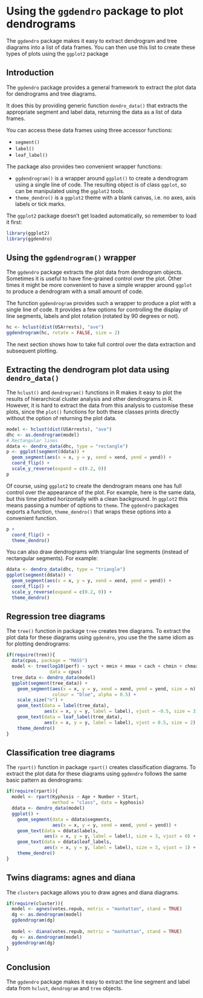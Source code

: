 % \VignetteEngine{knitr::knitr}
% \VignetteIndexEntry{Create Dendrograms and Tree Diagrams using 'ggplot2'}
% \VignettePackage{ggdendro}


# Using the `ggdendro` package to plot dendrograms

The `ggdendro` package makes it easy to extract dendrogram and tree diagrams into a list of data frames.  You can then use this list to create these types of plots using the `ggplot2` package

## Introduction

The `ggdendro` package provides a general framework to extract the plot data for dendrograms and tree diagrams.

It does this by providing generic function `dendro_data()` that extracts the appropriate segment and label data, returning the data as a list of data frames.  

You can access these data frames using three accessor functions:

- `segment()`
- `label()`
- `leaf_label()`

The package also provides two convenient wrapper functions:


- `ggdendrogram()` is a wrapper around `ggplot()` to create a dendrogram using a single line of code.  The resulting object is of class `ggplot`, so can be manipulated using the `ggplot2` tools.
- `theme_dendro()` is a `ggplot2` theme with a blank canvas, i.e. no axes, axis labels or tick marks.

The `ggplot2` package doesn't get loaded automatically, so remember to load it first: 

```{r init}
library(ggplot2)
library(ggdendro)
```

## Using the `ggdendrogram()` wrapper

The `ggdendro` package extracts the plot data from dendrogram objects.  Sometimes it is useful to have fine-grained control over the plot.  Other times it might be more convenient to have a simple wrapper around `ggplot` to produce a dendrogram with a small amount of code.

The function `ggdendrogram` provides such a wrapper to produce a plot with a single line of code.  It provides a few options for controlling the display of line segments, labels and plot rotation (rotated by 90 degrees or not).  

```{r dendrogram}
hc <- hclust(dist(USArrests), "ave")
ggdendrogram(hc, rotate = FALSE, size = 2)
```


The next section shows how to take full control over the data extraction and subsequent plotting.

## Extracting the dendrogram plot data using `dendro_data()`

The `hclust()` and `dendrogram()` functions in R makes it easy to plot the results of hierarchical cluster analysis and other dendrograms in R.  However, it is hard to extract the data from this analysis to customise these plots, since the `plot()` functions for both these classes prints directly without the option of returning the plot data.  

```{r dendro1}
model <- hclust(dist(USArrests), "ave")
dhc <- as.dendrogram(model)
# Rectangular lines
ddata <- dendro_data(dhc, type = "rectangle")
p <- ggplot(segment(ddata)) + 
  geom_segment(aes(x = x, y = y, xend = xend, yend = yend)) + 
  coord_flip() + 
  scale_y_reverse(expand = c(0.2, 0))
p
```



Of course, using `ggplot2` to create the dendrogram means one has full control over the appearance of the plot.  For example, here is the same data, but this time plotted horizontally with a clean background.  In `ggplot2` this means
passing a number of options to `theme`.  The `ggdendro` packages exports a function, `theme_dendro()` that wraps these options into a convenient function.

```{r dendro-2}
p + 
  coord_flip() + 
  theme_dendro()
```


You can also draw dendrograms with triangular line segments (instead of rectangular segments).  For example:

```{r dendro-3}
ddata <- dendro_data(dhc, type = "triangle")
ggplot(segment(ddata)) + 
  geom_segment(aes(x = x, y = y, xend = xend, yend = yend)) + 
  coord_flip() + 
  scale_y_reverse(expand = c(0.2, 0)) +
  theme_dendro()
```



## Regression tree diagrams

The `tree()` function in package `tree` creates tree diagrams.  To extract the plot data for these diagrams using `ggdendro`, you use the the same idiom as for plotting dendrograms: 

```{r tree}
if(require(tree)){
  data(cpus, package = "MASS")
  model <- tree(log10(perf) ~ syct + mmin + mmax + cach + chmin + chmax, 
                data = cpus)
  tree_data <- dendro_data(model)
  ggplot(segment(tree_data)) +
    geom_segment(aes(x = x, y = y, xend = xend, yend = yend, size = n), 
                 colour = "blue", alpha = 0.5) +
    scale_size("n") +
    geom_text(data = label(tree_data), 
              aes(x = x, y = y, label = label), vjust = -0.5, size = 3) +
    geom_text(data = leaf_label(tree_data), 
              aes(x = x, y = y, label = label), vjust = 0.5, size = 2) +
    theme_dendro()
}
```



## Classification tree diagrams

The `rpart()` function in package `rpart()` creates classification diagrams.  To extract the plot data for these diagrams using `ggdendro` follows the same basic pattern as dendrograms: 

```{r rpart}
if(require(rpart)){
  model <- rpart(Kyphosis ~ Age + Number + Start, 
                 method = "class", data = kyphosis)
  ddata <- dendro_data(model)
  ggplot() + 
    geom_segment(data = ddata$segments, 
                 aes(x = x, y = y, xend = xend, yend = yend)) + 
    geom_text(data = ddata$labels, 
              aes(x = x, y = y, label = label), size = 3, vjust = 0) +
    geom_text(data = ddata$leaf_labels, 
              aes(x = x, y = y, label = label), size = 3, vjust = 1) +
    theme_dendro()
}
```


## Twins diagrams: agnes and diana

The `clusters` package allows you to draw agnes and diana diagrams.

```{r twins}
if(require(cluster)){
  model <- agnes(votes.repub, metric = "manhattan", stand = TRUE)
  dg <- as.dendrogram(model)
  ggdendrogram(dg)
  
  model <- diana(votes.repub, metric = "manhattan", stand = TRUE)
  dg <- as.dendrogram(model)
  ggdendrogram(dg)
}

```


## Conclusion

The `ggdendro` package makes it easy to extract the line segment and label data from `hclust`, `dendrogram` and `tree` objects.




